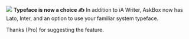 
![](https://res.cloudinary.com/dltbv060k/image/upload/v1742050475/01-02_ibtvqv.png)
**Typeface is now a choice ✍️** In addition to iA Writer, AskBox now has Lato, Inter, and an option to use your familiar system typeface.

Thanks <ReleaseUser name="huy"/> (Pro) for suggesting the feature.
